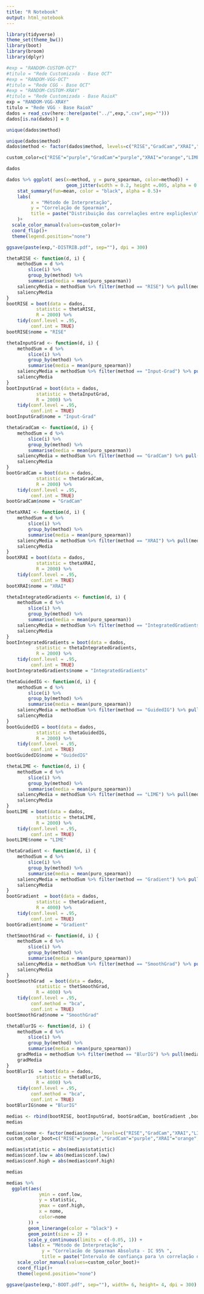 ```yaml
---
title: "R Notebook"
output: html_notebook
---
```



```r
library(tidyverse)
theme_set(theme_bw())
library(boot)
library(broom)
library(dplyr)
```


```r
#exp = "RANDOM-CUSTOM-OCT"
#titulo = "Rede Customizada - Base OCT"
#exp = "RANDOM-VGG-OCT"
#titulo = "Rede CGG - Base OCT"
#exp = "RANDOM-CUSTOM-XRAY"
#titulo = "Rede Customizada - Base RaioX"
exp = "RANDOM-VGG-XRAY"
titulo = "Rede VGG - Base RaioX"
dados = read_csv(here::here(paste("../",exp,".csv",sep="")))
dados[is.na(dados)] = 0
```
```r
unique(dados$method)

```

```r
unique(dados$method)
dados$method <- factor(dados$method, levels=c("RISE","GradCam","XRAI","LIME","BlurIG","SmoothGrad","GuidedIG","IntegratedGradients","Input-Grad", "Gradient", "Original"))

custom_color=c("RISE"="purple","GradCam"="purple","XRAI"="orange","LIME"="orange","BlurIG"="steelblue","SmoothGrad"="steelblue","GuidedIG"="steelblue","IntegratedGradients"="steelblue","Input-Grad"="steelblue", "Gradient"="steelblue", "Original"="red")

```
```r
dados
```


```r
dados %>% ggplot( aes(x=method, y = puro_spearman, color=method)) + 
                      geom_jitter(width = 0.2, height =.005, alpha = 0.2)+
    stat_summary(fun=mean, color = "black", alpha = 0.5)+
    labs(
         x = "Método de Interpretação", 
         y = "Correlação de Spearman", 
         title = paste("Distribuição das correlações entre explições\n", titulo)
    )+
  scale_color_manual(values=custom_color)+
  coord_flip()+
  theme(legend.position="none")
```

```r
ggsave(paste(exp,"-DISTRIB.pdf", sep=""), dpi = 300)
```


```r
thetaRISE <- function(d, i) {
    methodSum = d %>%
        slice(i) %>% 
        group_by(method) %>% 
        summarise(media = mean(puro_spearman))
    saliencyMedia = methodSum %>% filter(method == "RISE") %>% pull(media)
    saliencyMedia
}
bootRISE = boot(data = dados,
           statistic = thetaRISE,
           R = 2000) %>%
    tidy(conf.level = .95,
         conf.int = TRUE)
bootRISE$nome = "RISE"
```

```r
thetaInputGrad <- function(d, i) {
    methodSum = d %>%
        slice(i) %>% 
        group_by(method) %>% 
        summarise(media = mean(puro_spearman))
    saliencyMedia = methodSum %>% filter(method == "Input-Grad") %>% pull(media)
    saliencyMedia
}
bootInputGrad = boot(data = dados,
           statistic = thetaInputGrad,
           R = 2000) %>%
    tidy(conf.level = .95,
         conf.int = TRUE)
bootInputGrad$nome = "Input-Grad"

```

```r
thetaGradCam <- function(d, i) {
    methodSum = d %>%
        slice(i) %>% 
        group_by(method) %>% 
        summarise(media = mean(puro_spearman))
    saliencyMedia = methodSum %>% filter(method == "GradCam") %>% pull(media)
    saliencyMedia
}
bootGradCam = boot(data = dados,
           statistic = thetaGradCam,
           R = 2000) %>%
    tidy(conf.level = .95,
         conf.int = TRUE)
bootGradCam$nome = "GradCam"

```

```r
thetaXRAI <- function(d, i) {
    methodSum = d %>%
        slice(i) %>% 
        group_by(method) %>% 
        summarise(media = mean(puro_spearman))
    saliencyMedia = methodSum %>% filter(method == "XRAI") %>% pull(media)
    saliencyMedia
}
bootXRAI = boot(data = dados,
           statistic = thetaXRAI,
           R = 2000) %>%
    tidy(conf.level = .95,
         conf.int = TRUE)
bootXRAI$nome = "XRAI"

```

```r
thetaIntegratedGradients <- function(d, i) {
    methodSum = d %>%
        slice(i) %>% 
        group_by(method) %>% 
        summarise(media = mean(puro_spearman))
    saliencyMedia = methodSum %>% filter(method == "IntegratedGradients") %>% pull(media)
    saliencyMedia
}
bootIntegratedGradients = boot(data = dados,
           statistic = thetaIntegratedGradients,
           R = 2000) %>%
    tidy(conf.level = .95,
         conf.int = TRUE)
bootIntegratedGradients$nome = "IntegratedGradients"

```

```r
thetaGuidedIG <- function(d, i) {
    methodSum = d %>%
        slice(i) %>% 
        group_by(method) %>% 
        summarise(media = mean(puro_spearman))
    saliencyMedia = methodSum %>% filter(method == "GuidedIG") %>% pull(media)
    saliencyMedia
}
bootGuidedIG = boot(data = dados,
           statistic = thetaGuidedIG,
           R = 2000) %>%
    tidy(conf.level = .95,
         conf.int = TRUE)
bootGuidedIG$nome = "GuidedIG"

```

```r
thetaLIME <- function(d, i) {
    methodSum = d %>%
        slice(i) %>% 
        group_by(method) %>% 
        summarise(media = mean(puro_spearman))
    saliencyMedia = methodSum %>% filter(method == "LIME") %>% pull(media)
    saliencyMedia
}
bootLIME = boot(data = dados,
           statistic = thetaLIME,
           R = 2000) %>%
    tidy(conf.level = .95,
         conf.int = TRUE)
bootLIME$nome = "LIME"

```

```r

thetaGradient <- function(d, i) {
    methodSum = d %>%
        slice(i) %>% 
        group_by(method) %>% 
        summarise(media = mean(puro_spearman))
    saliencyMedia = methodSum %>% filter(method == "Gradient") %>% pull(media)
    saliencyMedia
}
bootGradient  = boot(data = dados,
           statistic = thetaGradient,
           R = 4000) %>%
    tidy(conf.level = .95,
         conf.int = TRUE)
bootGradient$nome = "Gradient"
```

```r

thetSmoothGrad <- function(d, i) {
    methodSum = d %>%
        slice(i) %>% 
        group_by(method) %>% 
        summarise(media = mean(puro_spearman))
    saliencyMedia = methodSum %>% filter(method == "SmoothGrad") %>% pull(media)
    saliencyMedia
}
bootSmoothGrad  = boot(data = dados,
           statistic = thetSmoothGrad,
           R = 4000) %>%
    tidy(conf.level = .95,
         conf.method = "bca",
         conf.int = TRUE)
bootSmoothGrad$nome = "SmoothGrad"
```

```r

thetaBlurIG <- function(d, i) {
    methodSum = d %>%
        slice(i) %>% 
        group_by(method) %>% 
        summarise(media = mean(puro_spearman))
    gradMedia = methodSum %>% filter(method == "BlurIG") %>% pull(media)
    gradMedia
}
bootBlurIG  = boot(data = dados,
           statistic = thetaBlurIG,
           R = 4000) %>%
    tidy(conf.level = .95,
         conf.method = "bca",
         conf.int = TRUE)
bootBlurIG$nome = "BlurIG"
```

```r
medias <- rbind(bootRISE, bootInputGrad, bootGradCam, bootGradient ,bootSmoothGrad, bootBlurIG, bootXRAI, bootIntegratedGradients, bootGuidedIG, bootLIME)
medias
```

```r
medias$nome <- factor(medias$nome, levels=c("RISE","GradCam","XRAI","LIME","BlurIG","SmoothGrad","GuidedIG","IntegratedGradients","Input-Grad", "Gradient"))
custom_color_boot=c("RISE"="purple","GradCam"="purple","XRAI"="orange","LIME"="orange","BlurIG"="steelblue","SmoothGrad"="steelblue","GuidedIG"="steelblue","IntegratedGradients"="steelblue","Input-Grad"="steelblue", "Gradient"="steelblue")

medias$statistic = abs(medias$statistic) 
medias$conf.low = abs(medias$conf.low)
medias$conf.high = abs(medias$conf.high)

medias
```


```r
medias %>% 
  ggplot(aes(
            ymin = conf.low,
            y = statistic,
            ymax = conf.high,
            x = nome,
            color=nome
        )) +
        geom_linerange(color = "black") +
        geom_point(size = 2) +
        scale_y_continuous(limits = c(-0.05, 1)) +
        labs(x = "Método de Interpretação", 
             y = "Correlacão de Spearman Absoluta - IC 95% ",
             title = paste("Intervalo de confiança para \n correlação de Spearman entre explições\n", titulo))+
    scale_color_manual(values=custom_color_boot)+
    coord_flip()+
    theme(legend.position="none")


```

```r
ggsave(paste(exp,"-BOOT.pdf", sep=""), width= 6, height= 4, dpi = 300)
```



